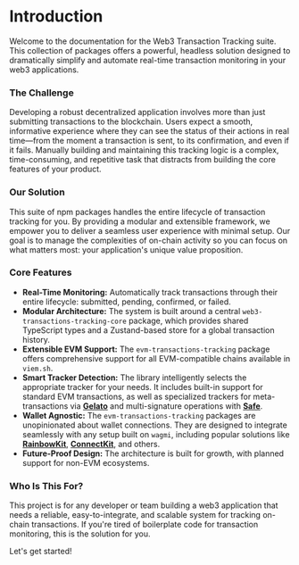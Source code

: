 # Introduction

Welcome to the documentation for the Web3 Transaction Tracking suite. This collection of packages offers a powerful, headless solution designed to dramatically simplify and automate real-time transaction monitoring in your web3 applications.

### The Challenge

Developing a robust decentralized application involves more than just submitting transactions to the blockchain. Users expect a smooth, informative experience where they can see the status of their actions in real time—from the moment a transaction is sent, to its confirmation, and even if it fails. Manually building and maintaining this tracking logic is a complex, time-consuming, and repetitive task that distracts from building the core features of your product.

### Our Solution

This suite of npm packages handles the entire lifecycle of transaction tracking for you. By providing a modular and extensible framework, we empower you to deliver a seamless user experience with minimal setup. Our goal is to manage the complexities of on-chain activity so you can focus on what matters most: your application's unique value proposition.

### Core Features

* **Real-Time Monitoring:** Automatically track transactions through their entire lifecycle: submitted, pending, confirmed, or failed.
* **Modular Architecture:** The system is built around a central `web3-transactions-tracking-core` package, which provides shared TypeScript types and a Zustand-based store for a global transaction history.
* **Extensible EVM Support:** The `evm-transactions-tracking` package offers comprehensive support for all EVM-compatible chains available in `viem.sh`.
* **Smart Tracker Detection:** The library intelligently selects the appropriate tracker for your needs. It includes built-in support for standard EVM transactions, as well as specialized trackers for meta-transactions via [**Gelato**](https://www.gelato.cloud/) and multi-signature operations with [**Safe**](https://safe.global/).
* **Wallet Agnostic:** The `evm-transactions-tracking` packages are unopinionated about wallet connections. They are designed to integrate seamlessly with any setup built on `wagmi`, including popular solutions like [**RainbowKit**](https://rainbowkit.com/), [**ConnectKit**](https://family.co/docs/connectkit), and others.
* **Future-Proof Design:** The architecture is built for growth, with planned support for non-EVM ecosystems.

### Who Is This For?

This project is for any developer or team building a web3 application that needs a reliable, easy-to-integrate, and scalable system for tracking on-chain transactions. If you're tired of boilerplate code for transaction monitoring, this is the solution for you.

Let's get started!